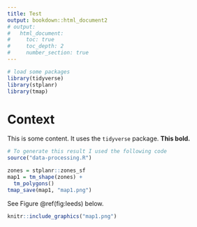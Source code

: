 ```yaml
---
title: Test
output: bookdown::html_document2
# output:
#   html_document:
#     toc: true
#     toc_depth: 2
#     number_section: true
---
```


```r
# load some packages
library(tidyverse)
library(stplanr)
library(tmap)
```

# Context

This is some content. It uses the `tidyverse` package.
**This bold.**

```r
# To generate this result I used the following code
source("data-processing.R")
```



```r
zones = stplanr::zones_sf
map1 = tm_shape(zones) +
  tm_polygons()
tmap_save(map1, "map1.png")
```

See Figure \@ref(fig:leeds) below.

```r
knitr::include_graphics("map1.png")
```
